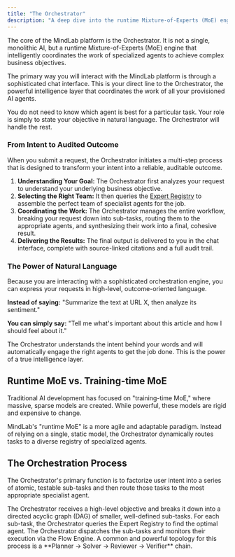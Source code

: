 ```yaml
---
title: "The Orchestrator"
description: "A deep dive into the runtime Mixture-of-Experts (MoE) engine that powers the MindLab platform."
---
```


The core of the MindLab platform is the Orchestrator. It is not a single, monolithic AI, but a runtime Mixture-of-Experts (MoE) engine that intelligently coordinates the work of specialized agents to achieve complex business objectives.

The primary way you will interact with the MindLab platform is through a sophisticated chat interface. This is your direct line to the Orchestrator, the powerful intelligence layer that coordinates the work of all your provisioned AI agents.

You do not need to know which agent is best for a particular task. Your role is simply to state your objective in natural language. The Orchestrator will handle the rest.

### From Intent to Audited Outcome

When you submit a request, the Orchestrator initiates a multi-step process that is designed to transform your intent into a reliable, auditable outcome.

1.  **Understanding Your Goal:** The Orchestrator first analyzes your request to understand your underlying business objective.
2.  **Selecting the Right Team:** It then queries the [Expert Registry](/whitepaper/expert-registry-and-skill-graph) to assemble the perfect team of specialist agents for the job.
3.  **Coordinating the Work:** The Orchestrator manages the entire workflow, breaking your request down into sub-tasks, routing them to the appropriate agents, and synthesizing their work into a final, cohesive result.
4.  **Delivering the Results:** The final output is delivered to you in the chat interface, complete with source-linked citations and a full audit trail.

### The Power of Natural Language

Because you are interacting with a sophisticated orchestration engine, you can express your requests in high-level, outcome-oriented language.

**Instead of saying:** "Summarize the text at URL X, then analyze its sentiment."

**You can simply say:** "Tell me what's important about this article and how I should feel about it."

The Orchestrator understands the intent behind your words and will automatically engage the right agents to get the job done. This is the power of a true intelligence layer.

## Runtime MoE vs. Training-time MoE

Traditional AI development has focused on "training-time MoE," where massive, sparse models are created. While powerful, these models are rigid and expensive to change.

MindLab's "runtime MoE" is a more agile and adaptable paradigm. Instead of relying on a single, static model, the Orchestrator dynamically routes tasks to a diverse registry of specialized agents.

## The Orchestration Process

The Orchestrator's primary function is to factorize user intent into a series of atomic, testable sub-tasks and then route those tasks to the most appropriate specialist agent.

<Steps>
  <Step title="Factorization">
    The Orchestrator receives a high-level objective and breaks it down into a directed acyclic graph (DAG) of smaller, well-defined sub-tasks.
  </Step>
  <Step title="Routing">
    For each sub-task, the Orchestrator queries the Expert Registry to find the optimal agent.
  </Step>
  <Step title="Execution">
    The Orchestrator dispatches the sub-tasks and monitors their execution via the Flow Engine.
  </Step>
</Steps>

<Tip>
A common and powerful topology for this process is a **Planner → Solver → Reviewer → Verifier** chain.
</Tip>